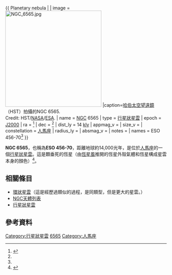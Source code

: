{{ Planetary nebula |
| image = [[Image:NGC_6565.jpg|300px]]
|caption=[[哈伯太空望遠鏡|哈伯太空望遠鏡]]（HST）拍攝的NGC 6565.<br/>Credit: HST/[[NASA|NASA]]/[[ESA|ESA]].
| name = [[NGC天體|NGC]] 6565
| type = [[行星狀星雲|行星狀星雲]]
| epoch = [[J2000|J2000]]
| ra = {{RA|18|11|52.5}}<ref name="simbad">{{cite web
  | title=SIMBAD Astronomical Database
  | work=Results for NGC 6565
  | url=http://simbad.u-strasbg.fr/Simbad
  | accessdate=2007-04-10
  | archive-date=2019-05-01
  | archive-url=https://web.archive.org/web/20190501023034/http://simbad.u-strasbg.fr/simbad/
  | dead-url=no
  }}</ref>
| dec = {{DEC|-28|10|42.3}}<ref name="simbad" />
| dist_ly = 14 [[光年|kly]]
| appmag_v = 
| size_v = 
| constellation = [[人馬座|人馬座]]
| radius_ly = 
| absmag_v = 
| notes = 
| names = ESO 456-70<ref name="simbad" />
}}

'''NGC 6565'''，也稱為'''ESO 456-70'''，距離地球約14,000光年，是位於[[人馬座|人馬座]]的一個[[行星狀星雲|行星狀星雲]]。這是顆垂死的恆星（由[[恆星風|恆星風]]推開的恆星外殼氣體和恆星構成星雲本身的顏色）<ref>{{Cite web |url=http://astronomynow.com/2015/07/28/the-long-goodbye-of-a-dying-star/ |title=存档副本 |accessdate=2016-05-01 |archive-date=2015-07-30 |archive-url=https://web.archive.org/web/20150730013457/http://astronomynow.com/2015/07/28/the-long-goodbye-of-a-dying-star/ |dead-url=no }}</ref>。

== 相關條目 ==
* [[環狀星雲|環狀星雲]]（這是經歷過類似的過程，是同類型，但是更大的星雲。）
* [[NGC天體列表|NGC天體列表]]
* [[行星狀星雲|行星狀星雲]]

== 參考資料 ==

{{Reflist}}

[[Category:行星狀星雲|Category:行星狀星雲]]
[[Category:NGC天體|6565]]
[[Category:人馬座|Category:人馬座]]

{{nebula-stub}}